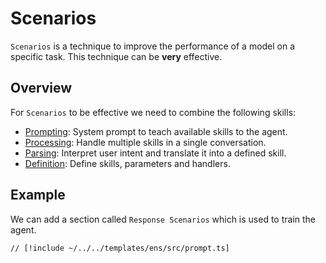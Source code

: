 # Scenarios

`Scenarios` is a technique to improve the performance of a model on a specific task. This technique can be **very** effective.

## Overview

For `Scenarios` to be effective we need to combine the following skills:

- [Prompting](/concepts/skills/prompting): System prompt to teach available skills to the agent.
- [Processing](/concepts/skills/processing): Handle multiple skills in a single conversation.
- [Parsing](/concepts/skills/parsing): Interpret user intent and translate it into a defined skill.
- [Definition](/concepts/skills/definition): Define skills, parameters and handlers.

## Example

We can add a section called `Response Scenarios` which is used to train the agent.

```tsx [src/prompt.ts]
// [!include ~/../../templates/ens/src/prompt.ts]
```
